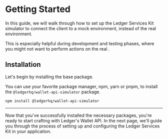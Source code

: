 
# Getting Started

In this guide, we will walk through how to set up the Ledger Services Kit simulator to connect the client to a mock environment, instead of the real <Glossary word="Ledger Live"></Glossary> environment.

This is especially helpful during development and testing phases, where you might not want to perform actions on the real <Glossary word="Ledger Live"></Glossary>.

## Installation

Let's begin by installing the base package.

You can use your favorite package manager, npm, yarn or pnpm, to install the `@ledgerhq/wallet-api-simulator` package.

```sh npm2yarn
npm install @ledgerhq/wallet-api-simulator
```

---

Now that you've successfully installed the necessary packages, you're ready to start crafting with Ledger's Wallet
API. In the next page, we'll guide you through the process of setting up and configuring the Ledger Services Kit in your
application.
